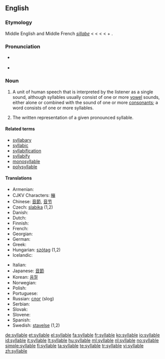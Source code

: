 ==English==

===Etymology===
Middle English and Middle French ''[[sillabe]]'' < {{etyl|la}} {{term|syllaba|lang=la}} < {{etyl|grc}} {{term|συλλαβή||sc=Polytonic|tr=sullabē|lang=grc}} < {{term|συλλαμβάνω||I gather together|sc=Polytonic|tr=sullambanō|lang=grc}} < {{term|συν|συν-|together|sc=Polytonic|tr=sun-|lang=grc}} + {{term|λαμβάνω||I take|tr=lambanō|lang=grc|sc=polytonic}}.

===Pronunciation===
* {{a|RP|US}} {{IPA|/ˈsɪləbɫ/}}
* {{audio|en-uk-syllable.ogg|Audio (UK)}}

===Noun===
{{en-noun}}

# {{linguistics}} A unit of human speech that is interpreted by the listener as a single sound, although syllables usually consist of one or more [[vowel]] sounds, either alone or combined with the sound of one or more [[consonant]]s; a word consists of one or more syllables.
# The written representation of a given pronounced syllable.

====Related terms====
* [[syllabary]]
* [[syllabic]]
* [[syllabification]]
* [[syllabify]]
* [[monosyllable]]
* [[polysyllable]]

====Translations====
{{trans-top|One or more vowel sounds}}
* Armenian: {{t-|hy|վանկ|tr=vank|xs=Armenian}}
* CJKV Characters: [[嘣]]
* Chinese: [[音節]], [[音节]]
* Czech: [[slabika]] {{f}} (1,2)
* Danish: {{t-|da|stavelse}}
* Dutch: {{t+|nl|lettergreep|f}}
* Finnish: {{t+|fi|tavu}}
* French: {{t+|fr|syllabe|f}}
* Georgian: {{t-|ka|მარცვალი|tr=marc’vali|sc=Geor|xs=Georgian}}
* German: {{t+|de|Silbe|f}}
* Greek: {{t+|el|συλλαβή|f|sc=Grek}}
* Hungarian: [[szótag]] (1,2)
* Icelandic: {{t+|is|atkvæði|n}}
{{trans-mid}}
* Italian: {{t+|it|sillaba|f}}
* Japanese: [[音節]]
* Korean: [[음절]]
* Norwegian: {{t-|no|staving|f}}
* Polish: {{t+|pl|sylaba|f}}
* Portuguese: {{t+|pt|sílaba|f}}
* Russian: [[слог]] {{m}} (slog)
* Serbian: {{t-|sr|slog|m}}
* Slovak: {{t-|sk|slabika|f}}
* Slovene: {{t+|sl|zlog|m}}
* Spanish: {{t-|es|sílaba|f}}
* Swedish: [[stavelse]] {{c}} (1,2)
{{trans-bottom}}

[[de:syllable]]
[[et:syllable]]
[[el:syllable]]
[[fa:syllable]]
[[fr:syllable]]
[[ko:syllable]]
[[io:syllable]]
[[id:syllable]]
[[it:syllable]]
[[lt:syllable]]
[[hu:syllable]]
[[ml:syllable]]
[[nl:syllable]]
[[no:syllable]]
[[simple:syllable]]
[[fi:syllable]]
[[ta:syllable]]
[[te:syllable]]
[[tr:syllable]]
[[vi:syllable]]
[[zh:syllable]]